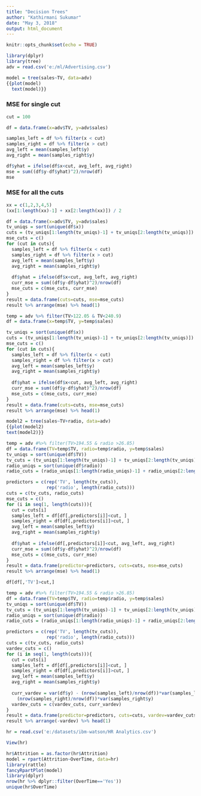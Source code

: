 ```yaml
---
title: "Decision Trees"
author: "Kathirmani Sukumar"
date: "May 3, 2018"
output: html_document
---
```


```r
knitr::opts_chunk$set(echo = TRUE)
```

```r
library(dplyr)
library(tree)
adv = read.csv('e:/ml/Advertising.csv')
```

```r
model = tree(sales~TV, data=adv)
{{plot(model)
  text(model)}}
```

### MSE for single cut
```r
cut = 100

df = data.frame(x=adv$TV, y=adv$sales)

samples_left = df %>% filter(x < cut)
samples_right = df %>% filter(x > cut)
avg_left = mean(samples_left$y)
avg_right = mean(samples_right$y)

df$yhat = ifelse(df$x<cut, avg_left, avg_right)
mse = sum((df$y-df$yhat)^2)/nrow(df)
mse
```

### MSE for all the cuts
```r
xx = c(1,2,3,4,5)
(xx[1:length(xx)-1] + xx[2:length(xx)]) / 2
```
```r
df = data.frame(x=adv$TV, y=adv$sales)
tv_uniqs = sort(unique(df$x))
cuts = (tv_uniqs[1:length(tv_uniqs)-1] + tv_uniqs[2:length(tv_uniqs)]) / 2
mse_cuts = c()
for (cut in cuts){
  samples_left = df %>% filter(x < cut)
  samples_right = df %>% filter(x > cut)
  avg_left = mean(samples_left$y)
  avg_right = mean(samples_right$y)
  
  df$yhat = ifelse(df$x<cut, avg_left, avg_right)
  curr_mse = sum((df$y-df$yhat)^2)/nrow(df)
  mse_cuts = c(mse_cuts, curr_mse)
}
result = data.frame(cuts=cuts, mse=mse_cuts)
result %>% arrange(mse) %>% head(1)
```

```r
temp = adv %>% filter(TV>122.05 & TV<240.9)
df = data.frame(x=temp$TV, y=temp$sales)

tv_uniqs = sort(unique(df$x))
cuts = (tv_uniqs[1:length(tv_uniqs)-1] + tv_uniqs[2:length(tv_uniqs)]) / 2
mse_cuts = c()
for (cut in cuts){
  samples_left = df %>% filter(x < cut)
  samples_right = df %>% filter(x > cut)
  avg_left = mean(samples_left$y)
  avg_right = mean(samples_right$y)
  
  df$yhat = ifelse(df$x<cut, avg_left, avg_right)
  curr_mse = sum((df$y-df$yhat)^2)/nrow(df)
  mse_cuts = c(mse_cuts, curr_mse)
}
result = data.frame(cuts=cuts, mse=mse_cuts)
result %>% arrange(mse) %>% head(1)

```

```r
model2 = tree(sales~TV+radio, data=adv)
{{plot(model2)
text(model2)}}
```

```r
temp = adv #%>% filter(TV>194.55 & radio >26.85)
df = data.frame(TV=temp$TV, radio=temp$radio, y=temp$sales)
tv_uniqs = sort(unique(df$TV))
tv_cuts = (tv_uniqs[1:length(tv_uniqs)-1] + tv_uniqs[2:length(tv_uniqs)]) / 2
radio_uniqs = sort(unique(df$radio))
radio_cuts = (radio_uniqs[1:length(radio_uniqs)-1] + radio_uniqs[2:length(radio_uniqs)]) / 2

predictors = c(rep('TV', length(tv_cuts)),
               rep('radio', length(radio_cuts)))
cuts = c(tv_cuts, radio_cuts)
mse_cuts = c()
for (i in seq(1, length(cuts))){
  cut = cuts[i]
  samples_left = df[df[,predictors[i]]<cut, ]
  samples_right = df[df[,predictors[i]]>cut, ]
  avg_left = mean(samples_left$y)
  avg_right = mean(samples_right$y)
  
  df$yhat = ifelse(df[,predictors[i]]<cut, avg_left, avg_right)
  curr_mse = sum((df$y-df$yhat)^2)/nrow(df)
  mse_cuts = c(mse_cuts, curr_mse)
}
result = data.frame(predictor=predictors, cuts=cuts, mse=mse_cuts)
result %>% arrange(mse) %>% head(1)
```

```r
df[df[,'TV']>cut,]
```

```r
temp = adv #%>% filter(TV>194.55 & radio >26.85)
df = data.frame(TV=temp$TV, radio=temp$radio, y=temp$sales)
tv_uniqs = sort(unique(df$TV))
tv_cuts = (tv_uniqs[1:length(tv_uniqs)-1] + tv_uniqs[2:length(tv_uniqs)]) / 2
radio_uniqs = sort(unique(df$radio))
radio_cuts = (radio_uniqs[1:length(radio_uniqs)-1] + radio_uniqs[2:length(radio_uniqs)]) / 2

predictors = c(rep('TV', length(tv_cuts)),
               rep('radio', length(radio_cuts)))
cuts = c(tv_cuts, radio_cuts)
vardev_cuts = c()
for (i in seq(1, length(cuts))){
  cut = cuts[i]
  samples_left = df[df[,predictors[i]]<cut, ]
  samples_right = df[df[,predictors[i]]>cut, ]
  avg_left = mean(samples_left$y)
  avg_right = mean(samples_right$y)
  
  curr_vardev = var(df$y) - (nrow(samples_left)/nrow(df))*var(samples_left$y) -
    (nrow(samples_right)/nrow(df))*var(samples_right$y)
  vardev_cuts = c(vardev_cuts, curr_vardev)
}
result = data.frame(predictor=predictors, cuts=cuts, vardev=vardev_cuts)
result %>% arrange(-vardev) %>% head(1)
```


```r
hr = read.csv('e:/datasets/ibm-watson/HR Analytics.csv')

View(hr)

hr$Attrition = as.factor(hr$Attrition)
model = rpart(Attrition~OverTime, data=hr)
library(rattle)
fancyRpartPlot(model)
library(dplyr)
nrow(hr %>% dplyr::filter(OverTime=='Yes')) 
unique(hr$OverTime)
```

